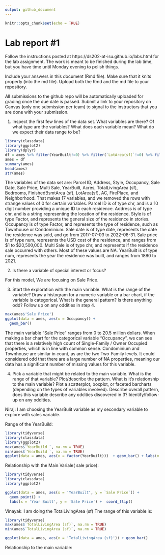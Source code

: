 ```yaml
---
output: github_document
---
```


<!-- README.md is generated from README.Rmd. Please edit the README.Rmd file -->


```r
knitr::opts_chunk$set(echo = TRUE)
```

# Lab report #1

Follow the instructions posted at https://ds202-at-isu.github.io/labs.html for the lab assignment. The work is meant to be finished during the lab time, but you have time until Monday evening to polish things.

Include your answers in this document (Rmd file). Make sure that it knits properly (into the md file). Upload both the Rmd and the md file to your repository.  

All submissions to the github repo will be automatically uploaded for grading once the due date is passed.
Submit a link to your repository on Canvas (only one submission per team) to signal to the instructors that you are done with your submission.


1. Inspect the first few lines of the data set. What variables are there? Of what type are the variables? What does each variable mean? What do we expect their data range to be?

```r
library(classdata)
library(ggplot2)
library(dplyr)
df = ames %>% filter(YearBuilt!=0) %>% filter(`LotArea(sf)`!=0) %>% filter(Acres!=0) %>% filter(`TotalLivingArea (sf)`!=0) %>% filter(`Sale Price`!=0) %>% filter(Bedrooms!=0)
ames = df
summary(ames)
head(ames)
str(ames)
```
The variables of the data set are: Parcel ID, Address, Style, Occupancy, Sale Date, Sale Price, Multi Sale, YearBuilt, Acres, TotalLivingArea (sf), Bedrooms, FinishedBsmtArea (sf), LotArea(sf), AC, FirePlace, and Neighborhood. That makes 17 variables, and we removed the rows with strange values of 0 for certain variables. Parcel ID is of type chr, and is a 10 digit number providing a unique ID to each residence. Address is of type chr, and is a string representing the location of the residence. Style is of type Factor, and represents the general size of the residence in stories. Occupancy is of type Factor, and represents the type of residence, such as Townhouse or Condominium. Sale date is of type date, represents the date the residence was sold, and go from 2017-07-03 to 2022-08-31. Sale price is of type num, represents the USD cost of the residence, and ranges from $1 to $20,500,000. Multi Sale is of type chr, and represents if the residence sale occurred with others. Most of these values are NA. YearBuilt is of type num, represents the year the residence was built, and ranges from 1880 to 2021.


2. Is there a variable of special interest or focus?

  For this model, We are focusing on Sale Price.
 
3. Start the exploration with the main variable. What is the range of the variable? Draw a histogram for a numeric variable or a bar chart, if the variable is categorical. What is the general pattern? Is there anything odd? Follow up on any oddities in step 4.


```r
max(ames$'Sale Price')
ggplot(data = ames, aes(x = Occupancy)) +
  geom_bar()
```

The main variable "Sale Price" ranges from 0 to 20.5 million dollars. When making a bar chart for the categorical variable "Occupancy", we can see that there is a relatively high count of Single-Family / Owner Occupied properties, which is in line with common sense. Condominium and Townhouse are similar in count, as are the two Two-Family levels. It could considered odd that there are a large number of NA properties, meaning our data has a significant number of missing values for this variable.

4. Pick a variable that might be related to the main variable. What is the range of that variable? Plot/describe the pattern. What is it's relationship to the main variable? Plot a scatterplot, boxplot, or faceted barcharts (depending on the types of variables involved). Describe overall pattern, does this variable describe any oddities discovered in 3? Identify/follow-up on any oddities.

Niraj: I am choosing the YearBulit variable as my secondary variable to explore with sales variable. 

Range of the YearBuild: 

```r

library(tidyverse)
library(classdata)
library(ggplot2)
max(ames$`YearBuild `, na.rm = TRUE)
min(ames$`YearBuild `, na.rm = TRUE)
ggplot(data = ames, aes(x = factor(YearBuilt)))  + geom_bar() + labs(x = "Year Built")

```
  
Relationship with the Main Variale( sale price):

```r
library(tidyverse)
library(classdata)
library(ggplot2)

ggplot(data = ames, aes(x = 'YearBuilt', y = `Sale Price`)) +
  geom_point() +
  labs(x = 'Year Built', y = 'Sale Price') +  coord_flip()

```


Vinayak: I am doing the TotalLivingArea (sf)
The range of this variable is:
```r
library(tidyverse)
max(ames$`TotalLivingArea (sf)`, na.rm = TRUE)
min(ames$`TotalLivingArea (sf)`, na.rm = TRUE)

ggplot(data = ames, aes(x = 'TotalLivingArea (sf)')) + geom_bar()

```
Relationship to the main variable:

